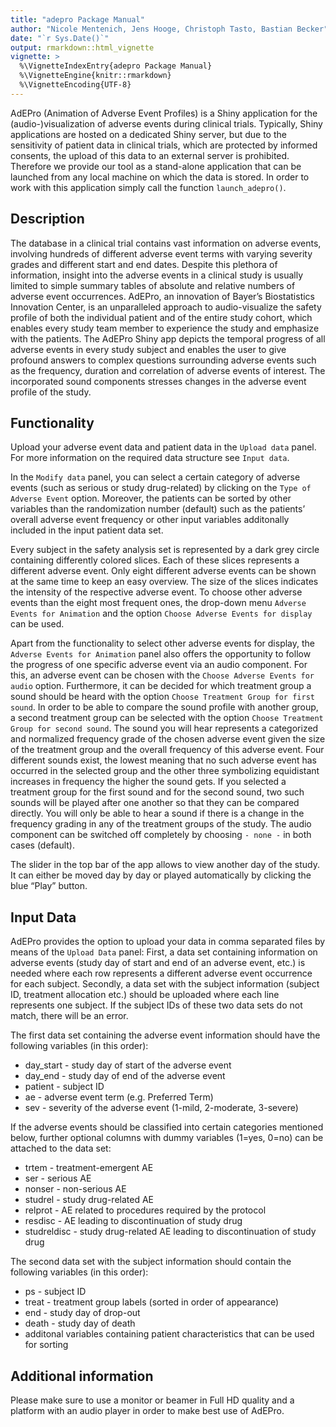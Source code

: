 ---
title: "adepro Package Manual"
author: "Nicole Mentenich, Jens Hooge, Christoph Tasto, Bastian Becker"
date: "`r Sys.Date()`"
output: rmarkdown::html_vignette
vignette: >
  %\VignetteIndexEntry{adepro Package Manual}
  %\VignetteEngine{knitr::rmarkdown}
  %\VignetteEncoding{UTF-8}
---

AdEPro (Animation of Adverse Event Profiles) is a Shiny application for the (audio-)visualization of adverse events during clinical trials. Typically, Shiny applications are hosted on a dedicated Shiny server, but due to the sensitivity of patient data in clinical trials, which are protected by informed consents, the upload of this data to an external server is prohibited. Therefore we provide our tool as a stand-alone application that can be launched from any local machine on which the data is stored. In order to work with this application simply call the function `launch_adepro()`.

## Description

The database in a clinical trial contains vast information on adverse events, involving hundreds of different adverse event terms with varying severity grades and different start and end dates. Despite this plethora of information, insight into the adverse events in a clinical study is usually limited to simple summary tables of absolute and relative numbers of adverse event occurrences. AdEPro, an innovation of Bayer's Biostatistics Innovation Center, is an unparalleled approach to audio-visualize the safety profile of both the individual patient and of the entire study cohort, which enables every study team member to experience the study and emphasize with the patients. The AdEPro Shiny app depicts the temporal progress of all adverse events in every study subject and enables the user to give profound answers to complex questions surrounding adverse events such as the frequency, duration and correlation of adverse events of interest. The incorporated sound components stresses changes in the adverse event profile of the study.

## Functionality

Upload your adverse event data and patient data in the `Upload data` panel. For more information on the required data structure see `Input data`.

In the `Modify data` panel, you can select a certain category of adverse events (such as serious or study drug-related) by clicking on the `Type of Adverse Event` option. Moreover, the patients can be sorted by other variables than the randomization number (default) such as the patients' overall adverse event frequency or other input variables additonally included in the input patient data set.

Every subject in the safety analysis set is represented by a dark grey circle containing differently colored slices.
Each of these slices represents a different adverse event. Only eight different adverse events can be shown at the same time to keep an easy overview. The size of the slices indicates the intensity of the respective adverse event. To choose other adverse events than the eight most frequent ones, the drop-down menu `Adverse Events for Animation` and the option `Choose Adverse Events for display` can be used.

Apart from the functionality to select other adverse events for display, the `Adverse Events for Animation` panel also offers the opportunity to follow the progress of one specific adverse event via an audio component. For this, an adverse event can be chosen with the `Choose Adverse Events for audio` option. Furthermore, it can be decided for which treatment group a sound should be heard with the option `Choose Treatment Group for first sound`. In order to be able to compare the sound profile with another group, a second treatment group can be selected with the option `Choose Treatment Group for second sound`.
The sound you will hear represents a categorized and normalized frequency grade of the chosen adverse event given the size of the treatment group and the overall frequency of this adverse event. Four different sounds exist, the lowest meaning that no such adverse event has occurred in the selected group and the other three symbolizing equidistant increases in frequency the higher the sound gets. If you selected a treatment group for the first sound and for the second sound, two such sounds will be played after one another so that they can be compared directly. You will only be able to hear a sound if there is a change in the frequency grading in any of the treatment groups of the study. 
The audio component can be switched off completely by  choosing `- none -` in both cases (default).

The slider in the top bar of the app allows to view another day of the study. It can either be moved day by day or played automatically by clicking the blue "Play" button. 

## Input Data

AdEPro provides the option to upload your data in comma separated files by means of the `Upload Data` panel: First, a data set containing information on adverse events (study day of start and end of an adverse event, etc.) is needed where each row represents a different adverse event occurrence for each subject. Secondly, a data set with the subject information (subject ID, treatment allocation etc.) should be uploaded where each line represents one subject. If the subject IDs of these two data sets do not match, there will be an error.

The first data set containing the adverse event information should have the following variables (in this order):

* day_start - study day of start of the adverse event
* day_end - study day of end of the adverse event
* patient - subject ID
* ae - adverse event term (e.g. Preferred Term)
* sev - severity of the adverse event (1-mild, 2-moderate, 3-severe)\

If the adverse events should be classified into certain categories mentioned below, further optional columns with dummy variables (1=yes, 0=no) can be attached to the data set:

* trtem - treatment-emergent AE 
* ser - serious AE 
* nonser - non-serious AE 
* studrel - study drug-related AE 
* relprot - AE related to procedures required by the protocol 
* resdisc - AE leading to discontinuation of study drug 
* studreldisc - study drug-related AE leading to discontinuation of study drug 

The second data set with the subject information should contain the following variables (in this order):

* ps - subject ID
* treat - treatment group labels (sorted in order of appearance)
* end - study day of drop-out
* death - study day of death 
* additonal variables containing patient characteristics that can be used for sorting

## Additional information

Please make sure to use a monitor or beamer in Full HD quality and a platform with an audio player in order to make best use of AdEPro.
